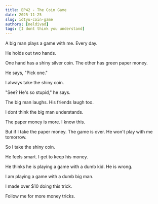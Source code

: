 ```yaml
---
title: EP42 - The Coin Game
date: 2025-11-25
slug: idtyu-coin-game
authors: [neldivad]
tags: [I dont think you understand]
---
```


A big man plays a game with me. Every day.

He holds out two hands.

One hand has a shiny silver coin. The other has green paper money.

He says, "Pick one."

I always take the shiny coin.

"See? He's so stupid," he says.

The big man laughs. His friends laugh too.

<!--truncate-->

I dont think the big man understands.

The paper money is more. I know this.

But if I take the paper money. The game is over. He won't play with me tomorrow.

So I take the shiny coin.

He feels smart. I get to keep his money.

He thinks he is playing a game with a dumb kid. He is wrong.

I am playing a game with a dumb big man.

I made over $10 doing this trick.

Follow me for more money tricks.
